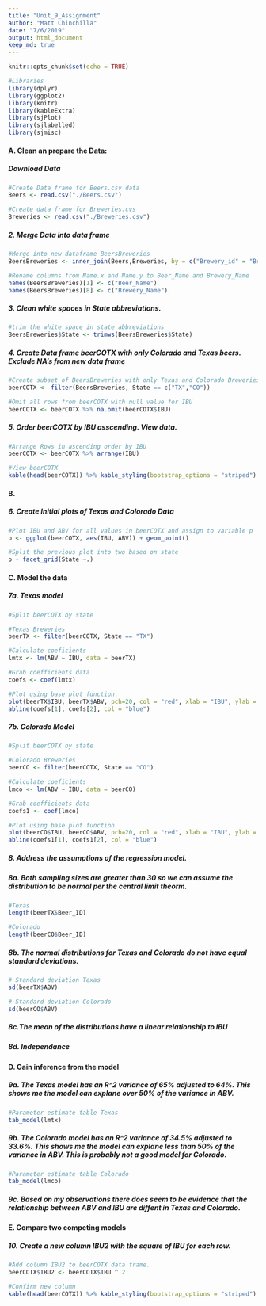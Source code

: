 ```yaml
---
title: "Unit_9_Assignment"
author: "Matt Chinchilla"
date: "7/6/2019"
output: html_document
keep_md: true
---
```


```r
knitr::opts_chunk$set(echo = TRUE)
```

```r
#Libraries
library(dplyr)
library(ggplot2)
library(knitr)
library(kableExtra)
library(sjPlot)
library(sjlabelled)
library(sjmisc)
```


#### A. Clean an prepare the Data:

##### Download Data
```r
#Create Data frame for Beers.csv data
Beers <- read.csv("./Beers.csv")

#Create data frame for Breweries.cvs
Breweries <- read.csv("./Breweries.csv")
```


##### 2. Merge Data into data frame
```r
#Merge into new dataframe BeersBreweries
BeersBreweries <- inner_join(Beers,Breweries, by = c("Brewery_id" = "Brew_ID"))

#Rename columns from Name.x and Name.y to Beer_Name and Brewery_Name 
names(BeersBreweries)[1] <- c("Beer_Name")
names(BeersBreweries)[8] <- c("Brewery_Name")
```


##### 3. Clean white spaces in State abbreviations.
```r
#trim the white space in state abbreviations 
BeersBreweries$State <- trimws(BeersBreweries$State)
```


##### 4. Create Data frame beerCOTX with only Colorado and Texas beers. Exclude NA's from new data frame
```r
#Create subset of BeersBreweries with only Texas and Colorado Breweries 
beerCOTX <- filter(BeersBreweries, State == c("TX","CO"))

#Omit all rows from beerCOTX with null value for IBU
beerCOTX <- beerCOTX %>% na.omit(beerCOTX$IBU)
```


##### 5. Order beerCOTX by IBU asscending. View data.
```r
#Arrange Rows in ascending order by IBU
beerCOTX <- beerCOTX %>% arrange(IBU)

#View beerCOTX
kable(head(beerCOTX)) %>% kable_styling(bootstrap_options = "striped")
```

#### B. 

##### 6. Create Initial plots of Texas and Colorado Data
```r
#Plot IBU and ABV for all values in beerCOTX and assign to variable p
p <- ggplot(beerCOTX, aes(IBU, ABV)) + geom_point()

#Split the previous plot into two based on state
p + facet_grid(State ~.)
```


#### C. Model the data

##### 7a. Texas model
```r
#Split beerCOTX by state

#Texas Breweries
beerTX <- filter(beerCOTX, State == "TX")

#Calculate coeficients
lmtx <- lm(ABV ~ IBU, data = beerTX)

#Grab coefficients data
coefs <- coef(lmtx)

#Plot using base plot function.
plot(beerTX$IBU, beerTX$ABV, pch=20, col = "red", xlab = "IBU", ylab = "ABV", main = "ABV vs IBU Texas")
abline(coefs[1], coefs[2], col = "blue")
```

##### 7b. Colorado Model
```r
#Split beerCOTX by state

#Colorado Breweries
beerCO <- filter(beerCOTX, State == "CO")

#Calculate coeficients
lmco <- lm(ABV ~ IBU, data = beerCO)

#Grab coefficients data
coefs1 <- coef(lmco)

#Plot using base plot function.
plot(beerCO$IBU, beerCO$ABV, pch=20, col = "red", xlab = "IBU", ylab = "ABV", main = "ABV vs IBU Colorado")
abline(coefs1[1], coefs1[2], col = "blue")
```
##### 8. Address the assumptions of the regression model.

##### 8a. Both sampling sizes are greater than 30 so we can assume the distribution to be normal per the central limit theorm.
```r
#Texas
length(beerTX$Beer_ID)

#Colorado
length(beerCO$Beer_ID)
```


##### 8b. The normal distributions for Texas and Colorado do not have equal standard deviations.
```r
# Standard deviation Texas
sd(beerTX$ABV)

# Standard deviation Colorado
sd(beerCO$ABV)
```
##### 8c.The mean of the distributions have a linear relationship to IBU


##### 8d. Independance


#### D. Gain inference from the model

##### 9a. The Texas model has an R^2 variance of 65% adjusted to 64%. This shows me the model can explane over 50% of the variance in ABV.
```r
#Parameter estimate table Texas
tab_model(lmtx)
```

##### 9b. The Colorado model has an R^2 variance of 34.5% adjusted to 33.6%. This shows me the model can explane less than 50% of the variance in ABV. This is probably not a good model for Colorado.
```r
#Parameter estimate table Colorado
tab_model(lmco)
```

##### 9c. Based on my observations there does seem to be evidence that the relationship between ABV and IBU are diffent in Texas and Colorado.


#### E. Compare two competing models

##### 10. Create a new column IBU2 with the square of IBU for each row. 
```r
#Add column IBU2 to beerCOTX data frame.
beerCOTX$IBU2 <- beerCOTX$IBU ^ 2

#Confirm new column
kable(head(beerCOTX)) %>% kable_styling(bootstrap_options = "striped")
```